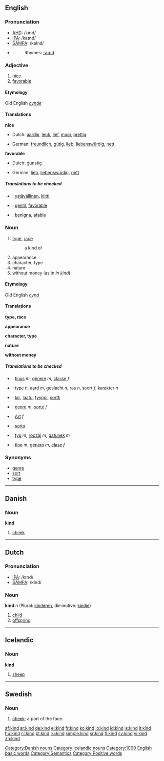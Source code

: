 {{see|Kind}}
==English==

{{rank|money|door|round|277|kind|form|hundred|believe}}

===Pronunciation===
*[[w:AHD|AHD]]: /kīnd/
*[[w:IPA|IPA]]: /kaɪnd/
*[[w:SAMPA|SAMPA]]: /kaInd/
*{{audio|en-us-kind.ogg|Audio (US)}}
*:Rhymes: [[Rhymes:English:-aɪnd|-aɪnd]]

===Adjective===
{{en-adj-er}}

# [[nice]]
# [[favorable]]

====Etymology====
Old English ''[[cynde]]''

====Translations====
'''nice'''
{{top}}
*Dutch: [[aardig]], [[leuk]], [[lief]], [[mooi]], [[prettig]]
{{mid}}
*German: [[freundlich]], [[gütig]], [[lieb]], [[liebenswürdig]], [[nett]]
{{bottom}}

'''favorable'''
{{top}}
*Dutch: [[gunstig]]
{{mid}}
*German: [[lieb]], [[liebenswürdig]], [[nett]]
{{bottom}}

=====Translations to be checked=====
{{checktrans}}
*{{ttbc|Finnish}}: [[ystävällinen]], [[kiltti]]
*{{ttbc|French}}: [[gentil]], [[favorable]]
*{{ttbc|Ido}}: [[benigna]], [[afabla]]

===Noun===
{{en-noun}}

# [[type]], [[race]]
#: a kind of
# appearance
# character, type
# nature
# without money (as in ''in kind'')

====Etymology====
Old English ''[[cynd]]''

====Translations====
'''type, race'''
{{top}}
{{mid}}
{{bottom}}

'''appearance'''
{{top}}
{{mid}}
{{bottom}}

'''character, type'''
{{top}}
{{mid}}
{{bottom}}

'''nature'''
{{top}}
{{mid}}
{{bottom}}

'''without money'''
{{top}}
{{mid}}
{{bottom}}

=====Translations to be checked=====
{{checktrans}}
*{{ttbc|Catalan}}: [[tipus]] ''m'', [[gènere]] ''m'', [[classe]] ''f''
*{{ttbc|Dutch}}: [[type]] ''n'', [[aard]] ''m'', [[geslacht]] ''n'', [[ras]] ''n'', [[soort]] ''f'', [[karakter]] ''n''
*{{ttbc|Finnish}}: [[laji]], [[laatu]], [[tyyppi]], [[sortti]]
*{{ttbc|French}}: [[genre]] ''m'', [[sorte]] ''f''
*{{ttbc|German}}: [[Art]] ''f''
*{{ttbc|Ido}}: [[sorto]]
*{{ttbc|Polish}}: [[typ]] ''m'', [[rodzaj]] ''m'', [[gatunek]] ''m''
*{{ttbc|Spanish}}: [[tipo]] ''m'', [[género]] ''m'', [[clase]] ''f''

===Synonyms===
*[[genre]]
*[[sort]]
*[[type]]

----

==Danish==

===Noun===
'''kind'''

#[[cheek]]

[[Category:Danish nouns]]

----

==Dutch==
===Pronunciation===
*[[w:IPA|IPA]]: /kɪnd/
*[[w:SAMPA|SAMPA]]: /kInd/

===Noun===
'''kind''' ''n'' (Plural: [[kinderen]], diminutive: [[kindje]])

#[[child]]
#[[offspring]]

----

==Icelandic==
===Noun===
'''kind''' {{f}}

# [[sheep]]

[[Category:Icelandic nouns]]

----

==Swedish==
===Noun===
{{sv-noun-reg-r-c|2=kinde}}

#{{sv-anatomy}} [[cheek]]; a part of the face.


[[Category:1000 English basic words]]
[[Category:Semantics]]
[[Category:Positive words]]

[[af:kind]]
[[ar:kind]]
[[de:kind]]
[[el:kind]]
[[fr:kind]]
[[ko:kind]]
[[io:kind]]
[[id:kind]]
[[is:kind]]
[[it:kind]]
[[hu:kind]]
[[nl:kind]]
[[pt:kind]]
[[ru:kind]]
[[simple:kind]]
[[sr:kind]]
[[fi:kind]]
[[sv:kind]]
[[vi:kind]]
[[zh:kind]]